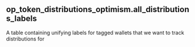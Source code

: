 ## op_token_distributions_optimism.all_distributions_labels 
A table containing unifying labels for tagged wallets that we want to track distributions for


<ParamField path="address">

</ParamField>
<ParamField path="label">

</ParamField>
<ParamField path="proposal_name">

</ParamField>
<ParamField path="address_descriptor">

</ParamField>
<ParamField path="project_name">

</ParamField>
